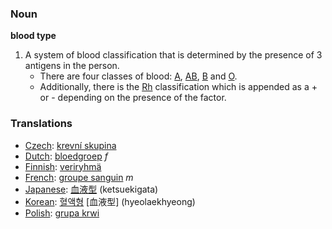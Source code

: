 === Noun ===

'''blood type'''

#A system of blood classification that is determined by the presence of 3 antigens in the person.
#*There are four classes of blood: [[A]], [[AB]], [[B]] and [[O]].
#*Additionally, there is the [[Rh]] classification which is appended as a + or - depending on the presence of the factor.

=== Translations ===
*[[Czech]]: [[krevní skupina]]
*[[Dutch]]: [[bloedgroep]] ''f''
*[[Finnish]]: [[veriryhmä]]
*[[French]]: [[groupe sanguin]] ''m''
*[[Japanese]]: [[血液型]] (ketsuekigata)
*[[Korean]]: [[혈액형]] [血液型] (hyeolaekhyeong)
*[[Polish]]: [[grupa krwi]]